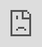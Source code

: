 ```yaml
---
title: "Getting Started"
---
```


# Getting Started

### 

[](#how-to-use-galileo-for-named-entity-recognition)

How to use Galileo for Named Entity Recognition?

<iframe src="https://cdn.iframe.ly/zyZqYox" style="top: 0; left: 0; width: 100%; height: 100%; position: absolute; border: 0;" allowfullscreen="" scrolling="no" allow="encrypted-media *;"></iframe>

## 

[](#discover-the-console)

**Discover the Console**

Upon completing a run, you'll be taken to the Galileo Console. The first thing you'll notice is your dataset on the right. On each row, we show you your sample with its Ground Truth annotations, the same sample with your model's prediction, the [Data Error Potential](/galileo/gen-ai-studio-products/ml-research-algorithms/galileo-data-error-potential-dep) of the sample and an error count. By default, your samples are sorted by Data Error Potential.

![](https://docs.rungalileo.io/~gitbook/image?url=https%3A%2F%2F1924900477-files.gitbook.io%2F%7E%2Ffiles%2Fv0%2Fb%2Fgitbook-x-prod.appspot.com%2Fo%2Fspaces%252F4jVWiQpRqmi04OnqZmn2%252Fuploads%252FrnxKoEzVUIvcoE1bIbb4%252Fimage.png%3Falt%3Dmedia%26token%3Dfb5ec982-8a3c-48da-8725-be261ace23f3&width=768&dpr=4&quality=100&sign=5592941d&sv=1)

You can also view your samples in the [embeddings space](/galileo/how-to-and-faq/galileo-product-features/embeddings-view) of the model. This can help you get a semantic understanding of your dataset. Using features like _Color-By DEP,_ you might discover pockets of problematic data (e.g. decision boundaries that might benefit from more samples or a cluster of garbage samples).

Your left pane is called the [Insights Menu](/galileo/how-to-and-faq/galileo-product-features/insights-panel). On the top you can see your dataset size and choose the metric you want to guide your exploration by (F1 by default). Size and metric update as you add filters to your dataset.

Your main source of insights will be [Alerts](/galileo/how-to-and-faq/galileo-product-features/xray-insights), [Metrics](/galileo/how-to-and-faq/galileo-product-features/insights-panel) and [Clusters](/galileo/how-to-and-faq/galileo-product-features/clusters). Alerts are a distilled list of different issues we've identified in your dataset. Insights such as [_Mislabeled Samples_](/galileo/gen-ai-studio-products/ml-research-algorithms/likely-mislabeled), Class Imbalance, [Overlapping Classes](/galileo/gen-ai-studio-products/ml-research-algorithms/class-boundary-detection), etc will be surfaced as Alerts.

Clicking on an Alert will filter the dataset to the subset of data that corresponds to the Alert.

![](https://docs.rungalileo.io/~gitbook/image?url=https%3A%2F%2F1924900477-files.gitbook.io%2F%7E%2Ffiles%2Fv0%2Fb%2Fgitbook-x-prod.appspot.com%2Fo%2Fspaces%252F4jVWiQpRqmi04OnqZmn2%252Fuploads%252FACYTT2fV2hDpGuls6pKD%252Fimage.png%3Falt%3Dmedia%26token%3D143f8c4f-a42a-4519-9233-688a97da32be&width=768&dpr=4&quality=100&sign=43d8337a&sv=1)

Under metrics, you'll find different charts, such as:

*   High Problematic Words
    
*   Error Distribution
    
*   F1 by Class
    
*   Sample Count by Class
    
*   Overlapping Classes
    
*   Top Misclassified Pairs
    
*   DEP Distribution
    

These charts are dynamic and update as you add different filters. They're also interactive - clicking on a class or group of classes will filter the dataset accordingly, allowing you to inspect and fix the samples.

![](https://docs.rungalileo.io/~gitbook/image?url=https%3A%2F%2F1924900477-files.gitbook.io%2F%7E%2Ffiles%2Fv0%2Fb%2Fgitbook-x-prod.appspot.com%2Fo%2Fspaces%252F4jVWiQpRqmi04OnqZmn2%252Fuploads%252Fh2SepPynFr4wGVTdWaXT%252Fezgif.com-video-to-gif%2520%2818%29.gif%3Falt%3Dmedia%26token%3D20865489-925b-4fbb-bad5-871727020347&width=768&dpr=4&quality=100&sign=e81cb4e5&sv=1)

**Taking Action**

Once you've identified a problematic subset of data, Galileo allows you to fix your samples with the goal of improving your F1 or performance metric of choice. In Text Classification runs, we allow you to:

*   Change Label - Re-assign the label of your image right in-tool
    
*   Remove - Remove problematic images you want to discard from your dataset
    
*   Edit Data - Add or Move Spans, fix fypos or extraneous characters in your samples
    
*   Send to Labelers - Send your samples to your labelers through our [Labeling Integrations](/galileo/how-to-and-faq/galileo-product-features/3p-integrations)
    
*   Export - Download your samples so you can fix them elsewhere
    

Your changes are tracked in your Edits Cart. There you can view a summary of the changes you've made, you can undo them, or download a clean and fixed dataset to retrain your model.

![](https://docs.rungalileo.io/~gitbook/image?url=https%3A%2F%2F1924900477-files.gitbook.io%2F%7E%2Ffiles%2Fv0%2Fb%2Fgitbook-x-prod.appspot.com%2Fo%2Fspaces%252F4jVWiQpRqmi04OnqZmn2%252Fuploads%252FXJoNHSmehSPsHO95BIST%252Fezgif.com-video-to-gif%2520%2819%29.gif%3Falt%3Dmedia%26token%3Dc4ea637a-3121-4b1b-838a-39780dc20170&width=768&dpr=4&quality=100&sign=94525a22&sv=1)

**Changing Splits**

Your dataset splits are maintained on Galileo. Your data is logged as Training, Test and/or Validation split. Galileo allows you to explore each split independently. Some alerts, such as Underfitting Classes or Overfitting Classes look at cross-split performance. However, for the most part, each split is treated independently.

To switch splits, find the _Splits_ dropdown next to your project and run name near the top of the screen. By default, the Training split is shown first.

![](https://docs.rungalileo.io/~gitbook/image?url=https%3A%2F%2F1924900477-files.gitbook.io%2F%7E%2Ffiles%2Fv0%2Fb%2Fgitbook-x-prod.appspot.com%2Fo%2Fspaces%252F4jVWiQpRqmi04OnqZmn2%252Fuploads%252FWUcubsTEuotyzB54WLgF%252Fimage.png%3Falt%3Dmedia%26token%3Dcccfcf81-3556-49f5-b2ac-7dfdafb393c5&width=300&dpr=4&quality=100&sign=65484847&sv=1)

## 

[](#galileo-features-to-quickly-help-you-find-errors-in-your-data)

Galileo features to quickly help you find errors in your data

### 

[](#id-1.-rows-sorted-by-span-level-dep-scores)

1\. Rows sorted by span-level DEP scores

![](https://docs.rungalileo.io/~gitbook/image?url=https%3A%2F%2F1924900477-files.gitbook.io%2F%7E%2Ffiles%2Fv0%2Fb%2Fgitbook-x-prod.appspot.com%2Fo%2Fspaces%252F4jVWiQpRqmi04OnqZmn2%252Fuploads%252Fgit-blob-4a1c4ded5aa6ff31220696c12745c46a0f4b0bdb%252FScreen%2520Shot%25202022-03-15%2520at%25204.27.03%2520PM.png%3Falt%3Dmedia&width=768&dpr=4&quality=100&sign=34e12382&sv=1)

For NER, the Data Error Potential ([DEP](/galileo/gen-ai-studio-products/ml-research-algorithms/galileo-data-error-potential-dep)) score is calculated at a span level. This allows rows with spans that the model had a particularly hard time with to bubble up at the top.

You can always adjust the DEP slider to filter this view and update the Insights.

### 

[](#id-2.-sort-by-4-out-of-the-box-error-types)

2\. Sort by 4 out-of-the-box Error types

Galileo automatically identifies whether any of the following errors are present per row:

a. **Span Shift:** A count of the misaligned spans that have overlapping predicted and gold spans

b. **Wrong Tag:** A count of aligned predicted and gold spans that primarily have mismatched labels

c. **Missed Span:** A count of the spans that have gold spans, but no corresponding predicted spans

d. **Ghost Span:** A count of the spans that have predicted spans, but no corresponding gold spans

### 

[](#id-3.-explore-the-most-frequent-words-with-the-highest-dep-score)

3\. Explore the most frequent words with the highest DEP Score

![](https://docs.rungalileo.io/~gitbook/image?url=https%3A%2F%2F1924900477-files.gitbook.io%2F%7E%2Ffiles%2Fv0%2Fb%2Fgitbook-x-prod.appspot.com%2Fo%2Fspaces%252F4jVWiQpRqmi04OnqZmn2%252Fuploads%252Fgit-blob-b9a90d293783c07bf3bb6615e9476b80d4cd6894%252FScreen%2520Shot%25202022-03-15%2520at%25204.40.16%2520PM.png%3Falt%3Dmedia&width=768&dpr=4&quality=100&sign=15708010&sv=1)

Often it is critical to get a high level view of what specific words the model is struggling with most. This NER specific insight lists out the words that are most frequently contained within spans with high DEP scores.

Click on any word to get a filtered view of the high DEP spans containing that word.

### 

[](#id-4.-explore-span-level-embedding-clusters)

4\. Explore span-level embedding clusters

![](https://docs.rungalileo.io/~gitbook/image?url=https%3A%2F%2F1924900477-files.gitbook.io%2F%7E%2Ffiles%2Fv0%2Fb%2Fgitbook-x-prod.appspot.com%2Fo%2Fspaces%252F4jVWiQpRqmi04OnqZmn2%252Fuploads%252Fgit-blob-0e70782bd54ca0ffa75e3cc80079b0937e2849bf%252FScreen%2520Shot%25202022-03-15%2520at%25204.34.51%2520PM.png%3Falt%3Dmedia&width=768&dpr=4&quality=100&sign=7d5b0831&sv=1)

For NER, [embeddings](/galileo/how-to-and-faq/galileo-product-features/embeddings-view) are at a span level as well (that is, each dot is a span).

Hover over any region to get a list of spans and the corresponding DEP scores in a list.

Click the region to get a detailed view for a particular span that has been clicked.

### 

[](#id-5.-find-similar-spans)

5\. Find similar spans

![](https://docs.rungalileo.io/~gitbook/image?url=https%3A%2F%2F1924900477-files.gitbook.io%2F%7E%2Ffiles%2Fv0%2Fb%2Fgitbook-x-prod.appspot.com%2Fo%2Fspaces%252F4jVWiQpRqmi04OnqZmn2%252Fuploads%252Fgit-blob-bf8ef928ffa09f803cadea01b78b60f7407b65a5%252FScreen%2520Shot%25202022-03-15%2520at%25204.36.15%2520PM.png%3Falt%3Dmedia&width=768&dpr=4&quality=100&sign=711752b5&sv=1)

We leverage the Galileo [similarity clustering](/galileo/how-to-and-faq/galileo-product-features/similarity-search) to find all similar samples to a particular span quickly -- select a span and click the 'Similar to' button.

### 

[](#id-6.-remove-and-re-label-rows-spans-by-adding-to-the-edits-cart)

6\. Remove and re-label rows/spans by adding to the Edits Cart

![](https://docs.rungalileo.io/~gitbook/image?url=https%3A%2F%2F1924900477-files.gitbook.io%2F%7E%2Ffiles%2Fv0%2Fb%2Fgitbook-x-prod.appspot.com%2Fo%2Fspaces%252F4jVWiQpRqmi04OnqZmn2%252Fuploads%252Fgit-blob-7c5ea2b7c8aeeddfcd0bbd60c933371056c4f0b7%252FScreen%2520Shot%25202022-03-15%2520at%25204.37.56%2520PM.png%3Falt%3Dmedia&width=768&dpr=4&quality=100&sign=35a6e80c&sv=1)

After every run, you might want to prune your dataset to either

a. Prep it for the next training job

b. Send the dataset for re-labeling

You can think of the 'Edits Cart' as a means to capture all the dataset changes done during the discovery phase (removing/re-labeling rows and spans) to collectively take action upon a curated dataset.

### 

[](#id-7.-export-your-filtered-dataset-to-csv)

7\. Export your filtered dataset to CSV

At any point you can export the dataset to a CSV file in a easy to view format.

## 

[](#types-of-ner-errors)

Types of NER Errors

### 

[](#annotation-mistakes-of-overlooked-spans)

A_nnotation mistakes of overlooked spans_

As shown in Figure 1, observing the samples that have a high DEP score (i.e. they are hard for the model), and a non-zero count for ghost spans, can help identify samples where the annotators overlooked actual spans. Such annotation errors can cause inconsistencies in the dataset, which can affect model generalization.

![](https://docs.rungalileo.io/~gitbook/image?url=https%3A%2F%2F1924900477-files.gitbook.io%2F%7E%2Ffiles%2Fv0%2Fb%2Fgitbook-x-prod.appspot.com%2Fo%2Fspaces%252F4jVWiQpRqmi04OnqZmn2%252Fuploads%252Fgit-blob-6727286939d2336015669e8513402aa8bc3937c9%252Fezgif.com-gif-maker%2520%2814%29.gif%3Falt%3Dmedia&width=768&dpr=4&quality=100&sign=414085b&sv=1)

Figure 1

### 

[](#annotation-mistakes-of-incorrectly-labelled-spans)

_Annotation mistakes of incorrectly labelled spans_

As shown in Figure 2, observing the subset of data with span labels in pairs with high confusion matrix and having high DEP, can help identify samples where the annotators incorrectly labelled the spans with a different class tag. Example: An annotator confused "ACTOR" spans with "DIRECTOR" spans, thereby contributing to the model biases.

![](https://docs.rungalileo.io/~gitbook/image?url=https%3A%2F%2F1924900477-files.gitbook.io%2F%7E%2Ffiles%2Fv0%2Fb%2Fgitbook-x-prod.appspot.com%2Fo%2Fspaces%252F4jVWiQpRqmi04OnqZmn2%252Fuploads%252Fgit-blob-cae3e4a83592169ff0a7a4c6e6c6e7c15797d23e%252Fezgif.com-gif-maker%2520%2815%29.gif%3Falt%3Dmedia&width=768&dpr=4&quality=100&sign=e593250a&sv=1)

Figure 2

### 

[](#most-frequent-erroneous-words-across-spans)

_Most frequent erroneous words across spans_

As shown in Figure 3, the insights panel provides top erroneous words across all spans in the dataset. These words have the highest average DEP across spans, and should be further inspected for error patterns. Example: "rated" had high DEP because it was inconsistently labelled as "RATING\_AVERAGE" or "RATING" by the annotators.

![](https://docs.rungalileo.io/~gitbook/image?url=https%3A%2F%2F1924900477-files.gitbook.io%2F%7E%2Ffiles%2Fv0%2Fb%2Fgitbook-x-prod.appspot.com%2Fo%2Fspaces%252F4jVWiQpRqmi04OnqZmn2%252Fuploads%252Fgit-blob-e506ac247c223977353742f861e3724b87326877%252Fezgif.com-gif-maker%2520%2816%29.gif%3Falt%3Dmedia&width=768&dpr=4&quality=100&sign=84d0f794&sv=1)

Figure 3

### 

[](#error-patterns-for-least-performing-class)

_Error patterns for least performing class_

As shown in Figure 4, the model performance charts can be used to identify and filter on the least performing class. The erroneously annotated spans surface to the top.

![](https://docs.rungalileo.io/~gitbook/image?url=https%3A%2F%2F1924900477-files.gitbook.io%2F%7E%2Ffiles%2Fv0%2Fb%2Fgitbook-x-prod.appspot.com%2Fo%2Fspaces%252F4jVWiQpRqmi04OnqZmn2%252Fuploads%252Fgit-blob-c6e02111411cc953eb0266b8e5655a8320a65a90%252Fezgif.com-gif-maker%2520%2821%29.gif%3Falt%3Dmedia&width=768&dpr=4&quality=100&sign=e98d31ed&sv=1)

### 

[](#hard-spans-for-the-model)

H_ard spans for the model_

As shown in the Figure 5, the "color-by" feature can be used to observe predicted embeddings, and see the spans that are present in ground truth data, but were not predicted by the model. These spans are hard for the model to predict on

![](https://docs.rungalileo.io/~gitbook/image?url=https%3A%2F%2F1924900477-files.gitbook.io%2F%7E%2Ffiles%2Fv0%2Fb%2Fgitbook-x-prod.appspot.com%2Fo%2Fspaces%252F4jVWiQpRqmi04OnqZmn2%252Fuploads%252Fgit-blob-7cfd297e269f5d1e330b69ae0c80dd7ea7c98dc4%252Fezgif.com-gif-maker%2520%2819%29.gif%3Falt%3Dmedia&width=768&dpr=4&quality=100&sign=367f3553&sv=1)

Figure 5

### 

[](#confusing-spans)

_Confusing spans_

As shown in Figure 6, the error distribution chart can be used to identify which classes have highly confused spans, where the span class was predicted incorrectly. Sorting by DEP and wrong tag error can help surface such confusing spans.

![](https://docs.rungalileo.io/~gitbook/image?url=https%3A%2F%2F1924900477-files.gitbook.io%2F%7E%2Ffiles%2Fv0%2Fb%2Fgitbook-x-prod.appspot.com%2Fo%2Fspaces%252F4jVWiQpRqmi04OnqZmn2%252Fuploads%252Fgit-blob-25829feda53bf8407edfc1cc8773e6c67f4d6171%252Fezgif.com-gif-maker%2520%2818%29.gif%3Falt%3Dmedia&width=768&dpr=4&quality=100&sign=47ce905d&sv=1)

Figure 6

### 

[](#smart-features-to-find-malformed-samples)

_Smart features: to find malformed samples_

As shown in Figure 7, the smart features from Galileo allow one to quickly find ill-formed samples. Example: Adding text length as a column and sorting based on it will surface malformed samples.

![](https://docs.rungalileo.io/~gitbook/image?url=https%3A%2F%2F1924900477-files.gitbook.io%2F%7E%2Ffiles%2Fv0%2Fb%2Fgitbook-x-prod.appspot.com%2Fo%2Fspaces%252F4jVWiQpRqmi04OnqZmn2%252Fuploads%252Fgit-blob-c353b6138f0ec6b43008ad3ad4f5936eb80f17b9%252Fezgif.com-gif-maker%2520%2820%29.gif%3Falt%3Dmedia&width=768&dpr=4&quality=100&sign=6e91bd8c&sv=1)

Figure 7

### 

[](#get-started-with-a-notebook)

Get started with a notebook 📘

*   [Huggingface](https://colab.research.google.com/github/rungalileo/examples/blob/main/examples/named_entity_recognition/Named_Entity_Recognition_with_Huggingface_Trainer_and_%F0%9F%94%AD_Galileo.ipynb) 🤗 [Notebook](https://colab.research.google.com/github/rungalileo/examples/blob/main/examples/named_entity_recognition/Named_Entity_Recognition_with_Huggingface_Trainer_and_%F0%9F%94%AD_Galileo.ipynb)
    
*   [PyTorch Notebook](https://colab.research.google.com/github/rungalileo/examples/blob/main/examples/named_entity_recognition/Named_Entity_Recognition_with_Pytorch_and_%F0%9F%94%AD_Galileo.ipynb)
    
*   [TensorFlow Notebook](https://colab.research.google.com/github/rungalileo/examples/blob/main/examples/named_entity_recognition/Named_Entity_Recognition_with_Tensorflow_and_%F0%9F%94%AD_Galileo.ipynb)
    
*   [Spacy Notebook](https://colab.research.google.com/github/rungalileo/examples/blob/main/examples/named_entity_recognition/Named_Entity_Recognition_with_SpaCy_and_%F0%9F%94%AD_Galileo.ipynb)
    

### 

[](#start-integrating-galileo-with-our-supported-frameworks)

Start integrating Galileo with our supported frameworks 💻

*   PyTorch
    
*   TensorFlow
    
*   Spacy
    

### 

[](#technicalities)

Technicalities 🤖

*   Required format for logging data
    

[PreviousNamed Entity Recognition](/galileo/galileo-nlp-studio/named-entity-recognition)[NextModel Monitoring and Data Drift](/galileo/galileo-nlp-studio/named-entity-recognition/model-monitoring-and-data-drift-on-unlabeled-data)

Last updated 6 months ago